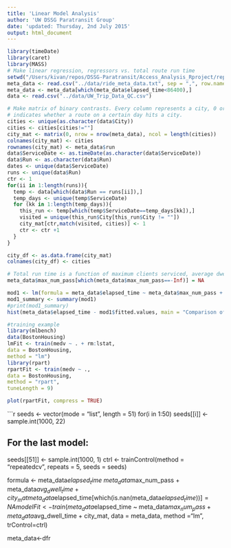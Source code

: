 ```yaml
---
title: 'Linear Model Analysis'
author: 'UW DSSG Paratransit Group'
date: 'updated: Thursday, 2nd July 2015'
output: html_document
---
```

```r
library(timeDate)
library(caret)
library(MASS)
# Make linear regression, regressors vs. total route run time 
setwd("/Users/kivan/repos/DSSG-Paratransit/Access_Analysis_Rproject/reports")
meta_data <- read.csv("../data/ride_meta_data.txt", sep = ",", row.names = NULL)
meta_data <- meta_data[which(meta_data$elapsed_time<86400),]
data <- read.csv("../data/UW_Trip_Data_QC.csv")

# Make matrix of binary contrasts. Every column represents a city, 0 or 1 
# indicates whether a route on a certain day hits a city.
cities <- unique(as.character(data$City))
cities <- cities[cities!=""]
city_mat <- matrix(0, nrow = nrow(meta_data), ncol = length(cities))
colnames(city_mat) <- cities
rownames(city_mat) <- meta_data$run
data$ServiceDate <- as.timeDate(as.character(data$ServiceDate))
data$Run <- as.character(data$Run)
dates <- unique(data$ServiceDate)
runs <- unique(data$Run)
ctr <- 1
for(ii in 1:length(runs)){
  temp <- data[which(data$Run == runs[ii]),]
  temp_days <- unique(temp$ServiceDate)
  for (kk in 1:length(temp_days)){
    this_run <- temp[which(temp$ServiceDate==temp_days[kk]),]
    visited = unique(this_run$City[this_run$City != ""])
    city_mat[ctr,match(visited, cities)] <- 1
    ctr <- ctr +1
  }
}

city_df <- as.data.frame(city_mat)
colnames(city_df) <- cities

# Total run time is a function of maximum clients serviced, average dwell time, and cities hit.
meta_data$max_num_pass[which(meta_data$max_num_pass==-Inf)] = NA

mod1 <- lm(formula = meta_data$elapsed_time ~ meta_data$max_num_pass + meta_data$avg_dwell_time + city_mat)
mod1_summary <- summary(mod1)
#print(mod1_summary)
hist(meta_data$elapsed_time - mod1$fitted.values, main = "Comparison of Elapsed Time with Linear Fit", xlab = " seconds", breaks=seq(-50000,50000,5000))
```

```r
#training example
library(mlbench)
data(BostonHousing)
lmFit <- train(medv ~ . + rm:lstat,
data = BostonHousing,
method = "lm")
library(rpart)
rpartFit <- train(medv ~ .,
data = BostonHousing,
method = "rpart",
tuneLength = 9)

plot(rpartFit, compress = TRUE)
```

```r
seeds <- vector(mode = "list", length = 51)
for(i in 1:50) seeds[[i]] <- sample.int(1000, 22)

## For the last model:
seeds[[51]] <- sample.int(1000, 1)
ctrl <- trainControl(method = "repeatedcv", 
                     repeats = 5,
                     seeds = seeds)
                     
                     
formula <- meta_data$elapsed_time ~ meta_data$max_num_pass + meta_data$avg_dwell_time + city_mat
meta_data$elapsed_time[which(is.nan(meta_data$elapsed_time))] = NA
modelFit <-train(meta_data$elapsed_time ~ meta_data$max_num_pass + meta_data$avg_dwell_time + city_mat,
                 data = meta_data,
                 method ="lm", 
                 trControl=ctrl)

meta_data<-dfr

